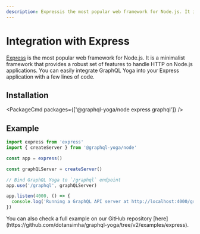 ```yaml
---
description: Expressis the most popular web framework for Node.js. It is a minimalist framework that provides a robust set of features to handle HTTP on Node.js applications.
---
```



# Integration with Express

[Express](https://expressjs.com) is the most popular web framework for Node.js. It is a minimalist framework that provides a robust set of features to handle HTTP on Node.js applications.
You can easily integrate GraphQL Yoga into your Express application with a few lines of code.

## Installation

<PackageCmd packages={['@graphql-yoga/node express graphql']} />

## Example

```ts
import express from 'express'
import { createServer } from '@graphql-yoga/node'

const app = express()

const graphQLServer = createServer()

// Bind GraphQL Yoga to `/graphql` endpoint
app.use('/graphql', graphQLServer)

app.listen(4000, () => {
  console.log('Running a GraphQL API server at http://localhost:4000/graphql')
})
```

<Callout>
  You can also check a full example on our GitHub repository
  [here](https://github.com/dotansimha/graphql-yoga/tree/v2/examples/express).
</Callout>
